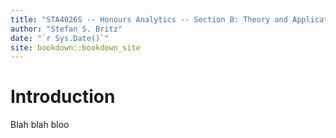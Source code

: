```yaml
--- 
title: "STA4026S -- Honours Analytics -- Section B: Theory and Applications of Supervised Learning"
author: "Stefan S. Britz"
date: "`r Sys.Date()`"
site: bookdown::bookdown_site
---
```


# Introduction

Blah blah bloo

